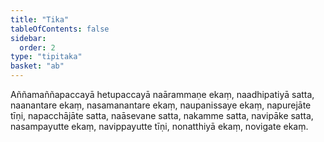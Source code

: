 ```yaml
---
title: "Tika"
tableOfContents: false
sidebar:
  order: 2
type: "tipitaka"
basket: "ab"
---
```



<DynamicBreadcrumb />

<Paragraph number="593">
Aññamaññapaccayā hetupaccayā naārammaṇe ekaṃ, naadhipatiyā satta, naanantare ekaṃ, nasamanantare ekaṃ, naupanissaye ekaṃ, napurejāte tīṇi, napacchājāte satta, naāsevane satta, nakamme satta, navipāke satta, nasampayutte ekaṃ, navippayutte tīṇi, nonatthiyā ekaṃ, novigate ekaṃ.
</Paragraph>
